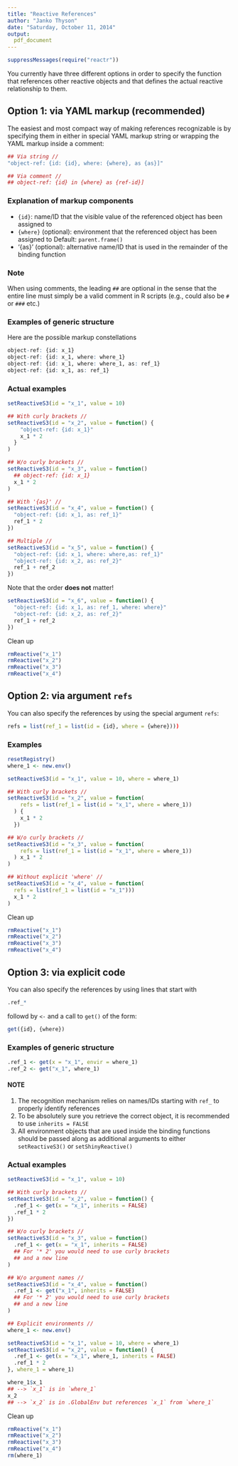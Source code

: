 ```yaml
---
title: "Reactive References"
author: "Janko Thyson"
date: "Saturday, October 11, 2014"
output:
  pdf_document
---
```


```r
suppressMessages(require("reactr"))
```

You currently have three different options in order to specify the function that references other reactive objects and that defines the actual reactive relationship to them.

## Option 1: via YAML markup (recommended)

The easiest and most compact way of making references recognizable is by specifying them in either in special YAML markup string or wrapping the YAML markup inside a comment:

```r
## Via string //
"object-ref: {id: {id}, where: {where}, as {as}]"

## Via comment //
## object-ref: {id} in {where} as {ref-id}]
```

### Explanation of markup components

- `{id}`: name/ID that the visible value of the referenced object has been assigned to
- `{where}` (optional): environment that the referenced object has been assigned to
  Default: `parent.frame()`
- '{as}' (optional): alternative name/ID that is used in the remainder of the  binding function

### Note
When using comments, the leading `##` are optional in the sense that the entire line must simply be a valid comment in R scripts (e.g., could also be `#` or `###` etc.)

### Examples of generic structure

Here are the possible markup constellations

```r
object-ref: {id: x_1}
object-ref: {id: x_1, where: where_1}
object-ref: {id: x_1, where: where_1, as: ref_1}
object-ref: {id: x_1, as: ref_1}
```

### Actual examples

```r
setReactiveS3(id = "x_1", value = 10)

## With curly brackets //
setReactiveS3(id = "x_2", value = function() {
    "object-ref: {id: x_1}"
    x_1 * 2
  }
)

## W/o curly brackets //
setReactiveS3(id = "x_3", value = function()
  ## object-ref: {id: x_1}
  x_1 * 2
)

## With '{as}' //
setReactiveS3(id = "x_4", value = function() {
  "object-ref: {id: x_1, as: ref_1}"
  ref_1 * 2
})

## Multiple //
setReactiveS3(id = "x_5", value = function() {
  "object-ref: {id: x_1, where: where,as: ref_1}"
  "object-ref: {id: x_2, as: ref_2}"
  ref_1 + ref_2
})
```

Note that the order **does not** matter!

```r
setReactiveS3(id = "x_6", value = function() {
  "object-ref: {id: x_1, as: ref_1, where: where}"
  "object-ref: {id: x_2, as: ref_2}"
  ref_1 + ref_2
})
```

Clean up 

```r
rmReactive("x_1")
rmReactive("x_2")
rmReactive("x_3")
rmReactive("x_4")
```

## Option 2: via argument `refs`

You can also specify the references by using the special argument `refs`:

```r
refs = list(ref_1 = list(id = {id}, where = {where})))
```

### Examples

```r
resetRegistry()
where_1 <- new.env()

setReactiveS3(id = "x_1", value = 10, where = where_1)

## With curly brackets //
setReactiveS3(id = "x_2", value = function(
    refs = list(ref_1 = list(id = "x_1", where = where_1))
  ) {
    x_1 * 2
  })

## W/o curly brackets //
setReactiveS3(id = "x_3", value = function(
    refs = list(ref_1 = list(id = "x_1", where = where_1))
  ) x_1 * 2
)

## Without explicit 'where' //
setReactiveS3(id = "x_4", value = function(
  refs = list(ref_1 = list(id = "x_1")))
  x_1 * 2
)
```

Clean up

```r
rmReactive("x_1")
rmReactive("x_2")
rmReactive("x_3")
rmReactive("x_4")
```

## Option 3: via explicit code 

You can also specify the references by using lines that start with 

```r
.ref_*
```

followd by `<-` and a call to `get()` of the form:

```r
get({id}, {where})
```

### Examples of generic structure

```r
.ref_1 <- get(x = "x_1", envir = where_1)
.ref_2 <- get("x_1", where_1)
```

#### NOTE

1. The recognition mechanism relies on names/IDs starting with `ref_` to properly identify references
2. To be absolutely sure you retrieve the correct object, it is recommended to use `inherits = FALSE`
3. All environment objects that are used inside the binding functions should be passed along as additional arguments to either `setReactiveS3()` or `setShinyReactive()`

### Actual examples

```r
setReactiveS3(id = "x_1", value = 10)

## With curly brackets //
setReactiveS3(id = "x_2", value = function() {
  .ref_1 <- get(x = "x_1", inherits = FALSE)
  .ref_1 * 2
})

## W/o curly brackets //
setReactiveS3(id = "x_3", value = function()
  .ref_1 <- get(x = "x_1", inherits = FALSE)
  ## For '* 2' you would need to use curly brackets 
  ## and a new line
)

## W/o argument names //
setReactiveS3(id = "x_4", value = function()
  .ref_1 <- get("x_1", inherits = FALSE)
  ## For '* 2' you would need to use curly brackets 
  ## and a new line
)

## Explicit environments //
where_1 <- new.env()

setReactiveS3(id = "x_1", value = 10, where = where_1)
setReactiveS3(id = "x_2", value = function() {
  .ref_1 <- get(x = "x_1", where_1, inherits = FALSE)
  .ref_1 * 2
}, where_1 = where_1)

where_1$x_1
## --> `x_1` is in `where_1`
x_2
## --> `x_2` is in .GlobalEnv but references `x_1` from `where_1`
```

Clean up 

```r
rmReactive("x_1")
rmReactive("x_2")
rmReactive("x_3")
rmReactive("x_4")
rm(where_1)
```

